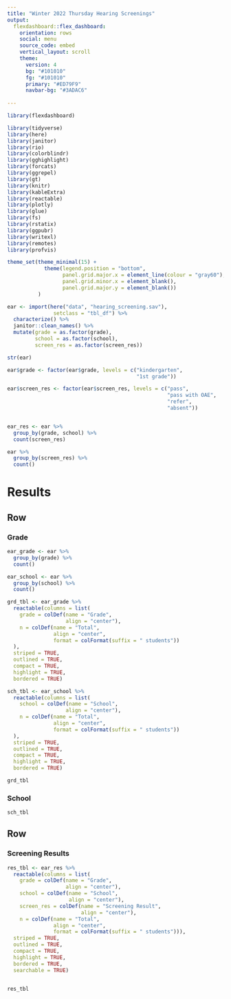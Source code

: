 ```yaml
---
title: "Winter 2022 Thursday Hearing Screenings"
output: 
  flexdashboard::flex_dashboard:
    orientation: rows
    social: menu
    source_code: embed
    vertical_layout: scroll
    theme: 
      version: 4
      bg: "#101010"
      fg: "#101010" 
      primary: "#ED79F9"
      navbar-bg: "#3ADAC6"
      
---
```


```r
library(flexdashboard)
```

```r
library(tidyverse)
library(here)
library(janitor)
library(rio)
library(colorblindr)
library(gghighlight)
library(forcats)
library(ggrepel)
library(gt)
library(knitr)
library(kableExtra)
library(reactable)
library(plotly)
library(glue)
library(fs)
library(rstatix)
library(ggpubr)
library(writexl)
library(remotes)
library(profvis)

theme_set(theme_minimal(15) +
            theme(legend.position = "bottom",
                  panel.grid.major.x = element_line(colour = "gray60"),
                  panel.grid.minor.x = element_blank(),
                  panel.grid.major.y = element_blank())
          )

```

```r
ear <- import(here("data", "hearing_screening.sav"),
               setclass = "tbl_df") %>% 
  characterize() %>% 
  janitor::clean_names() %>% 
  mutate(grade = as.factor(grade),
         school = as.factor(school),
         screen_res = as.factor(screen_res))

str(ear)

ear$grade <- factor(ear$grade, levels = c("kindergarten",
                                          "1st grade"))

ear$screen_res <- factor(ear$screen_res, levels = c("pass",
                                                    "pass with OAE",
                                                    "refer",
                                                    "absent"))


ear_res <- ear %>% 
  group_by(grade, school) %>% 
  count(screen_res)

ear %>% 
  group_by(screen_res) %>% 
  count()
```

# Results 

Row {.tabset}
-----------------------------------------------------------------------

### Grade 

```r
ear_grade <- ear %>% 
  group_by(grade) %>% 
  count() 

ear_school <- ear %>% 
  group_by(school) %>% 
  count()

```

```r
grd_tbl <- ear_grade %>% 
  reactable(columns = list(
    grade = colDef(name = "Grade",
                   align = "center"),
    n = colDef(name = "Total",
               align = "center",
               format = colFormat(suffix = " students"))
  ),
  striped = TRUE,
  outlined = TRUE,
  compact = TRUE,
  highlight = TRUE,
  bordered = TRUE)

sch_tbl <- ear_school %>% 
  reactable(columns = list(
    school = colDef(name = "School",
                   align = "center"),
    n = colDef(name = "Total",
               align = "center",
               format = colFormat(suffix = " students"))
  ),
  striped = TRUE,
  outlined = TRUE,
  compact = TRUE,
  highlight = TRUE,
  bordered = TRUE)
```

```r
grd_tbl
```

### School

```r
sch_tbl
```



Row {.tabset}
-----------------------------------------------------------------------

### Screening Results 

```r

res_tbl <- ear_res %>% 
  reactable(columns = list(
    grade = colDef(name = "Grade",
                   align = "center"),
    school = colDef(name = "School",
                    align = "center"),
    screen_res = colDef(name = "Screening Result",
                        align = "center"),
    n = colDef(name = "Total",
               align = "center",
               format = colFormat(suffix = " students"))),
  striped = TRUE,
  outlined = TRUE,
  compact = TRUE,
  highlight = TRUE,
  bordered = TRUE,
  searchable = TRUE)



```

```r
res_tbl
```
